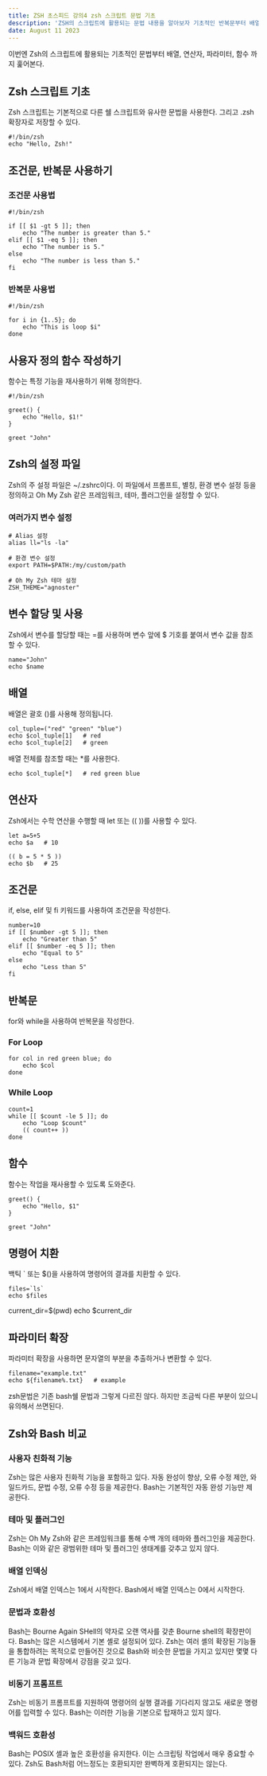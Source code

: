 ```yaml
---
title: ZSH 초스피드 강의4 zsh 스크립트 문법 기초
description: 'ZSH의 스크립트에 활용되는 문법 내용을 알아보자 기초적인 반복문부터 배열 연산자 파라미터까지'
date: August 11 2023
---
```


이번엔 Zsh의 스크립트에 활용되는 기초적인 문법부터 배열, 연산자, 파라미터, 함수 까지 훑어본다.

## Zsh 스크립트 기초
Zsh 스크립트는 기본적으로 다른 쉘 스크립트와 유사한 문법을 사용한다. 그리고 .zsh 확장자로 저장할 수 있다.
```
#!/bin/zsh
echo "Hello, Zsh!"
```
## 조건문, 반복문 사용하기

### 조건문 사용법
```
#!/bin/zsh

if [[ $1 -gt 5 ]]; then
    echo "The number is greater than 5."
elif [[ $1 -eq 5 ]]; then
    echo "The number is 5."
else
    echo "The number is less than 5."
fi
```
### 반복문 사용법
```
#!/bin/zsh

for i in {1..5}; do
    echo "This is loop $i"
done
```

## 사용자 정의 함수 작성하기
함수는 특정 기능을 재사용하기 위해 정의한다.

```
#!/bin/zsh

greet() {
    echo "Hello, $1!"
}

greet "John"
```
## Zsh의 설정 파일
Zsh의 주 설정 파일은 ~/.zshrc이다. 이 파일에서 프롬프트, 별칭, 환경 변수 설정 등을 정의하고 Oh My Zsh 같은 프레임워크, 테마, 플러그인을 설정할 수 있다.

### 여러가지 변수 설정
```
# Alias 설정
alias ll="ls -la"

# 환경 변수 설정
export PATH=$PATH:/my/custom/path

# Oh My Zsh 테마 설정
ZSH_THEME="agnoster"
```


## 변수 할당 및 사용
Zsh에서 변수를 할당할 때는 =를 사용하며 변수 앞에 $ 기호를 붙여서 변수 값을 참조할 수 있다.
```
name="John"
echo $name
```
## 배열
배열은 괄호 ()를 사용해 정의됩니다.
```
col_tuple=("red" "green" "blue")
echo $col_tuple[1]   # red
echo $col_tuple[2]   # green
```
배열 전체를 참조할 때는 *를 사용한다.
```
echo $col_tuple[*]   # red green blue
```
## 연산자
Zsh에서는 수학 연산을 수행할 때 let 또는 (( ))를 사용할 수 있다.
```
let a=5+5
echo $a   # 10

(( b = 5 * 5 ))
echo $b   # 25
```
## 조건문
if, else, elif 및 fi 키워드를 사용하여 조건문을 작성한다.

```
number=10
if [[ $number -gt 5 ]]; then
    echo "Greater than 5"
elif [[ $number -eq 5 ]]; then
    echo "Equal to 5"
else
    echo "Less than 5"
fi
```
## 반복문
for와 while을 사용하여 반복문을 작성한다.

### For Loop
```
for col in red green blue; do
    echo $col
done
```
### While Loop
```
count=1
while [[ $count -le 5 ]]; do
    echo "Loop $count"
    (( count++ ))
done
```
## 함수
함수는 작업을 재사용할 수 있도록 도와준다.
```
greet() {
    echo "Hello, $1"
}

greet "John"
```
## 명령어 치환
백틱 ` 또는 $()을 사용하여 명령어의 결과를 치환할 수 있다.
```
files=`ls`
echo $files
```
current_dir=$(pwd)
echo $current_dir
## 파라미터 확장
파라미터 확장을 사용하면 문자열의 부분을 추출하거나 변환할 수 있다.
```
filename="example.txt"
echo ${filename%.txt}   # example
```

zsh문법은 기존 bash쉘 문법과 그렇게 다르진 않다. 하지만 조금씩 다른 부분이 있으니 유의해서 쓰면된다.

## Zsh와 Bash 비교

### 사용자 친화적 기능

Zsh는 많은 사용자 친화적 기능을 포함하고 있다. 자동 완성이 향상, 오류 수정 제안, 와일드카드, 문법 수정, 오류 수정 등을 제공한다.
Bash는 기본적인 자동 완성 기능만 제공한다.
### 테마 및 플러그인

Zsh는 Oh My Zsh와 같은 프레임워크를 통해 수백 개의 테마와 플러그인을 제공한다.
Bash는 이와 같은 광범위한 테마 및 플러그인 생태계를 갖추고 있지 않다.
### 배열 인덱싱

Zsh에서 배열 인덱스는 1에서 시작한다.
Bash에서 배열 인덱스는 0에서 시작한다.
### 문법과 호환성

Bash는 Bourne Again SHell의 약자로 오랜 역사를 갖춘 Bourne shell의 확장판이다. 
Bash는 많은 시스템에서 기본 셸로 설정되어 있다.
Zsh는 여러 셸의 확장된 기능들을 통합하려는 목적으로 만들어진 것으로 Bash와 비슷한 문법을 가지고 있지만 몇몇 다른 기능과 문법 확장에서 강점을 갖고 있다.
### 비동기 프롬프트

Zsh는 비동기 프롬프트를 지원하여 명령어의 실행 결과를 기다리지 않고도 새로운 명령어를 입력할 수 있다.
Bash는 이러한 기능을 기본으로 탑재하고 있지 않다.
### 백워드 호환성

Bash는 POSIX 셸과 높은 호환성을 유지한다. 이는 스크립팅 작업에서 매우 중요할 수 있다.
Zsh도 Bash처럼 어느정도는 호환되지만 완벽하게 호환되지는 않는다.